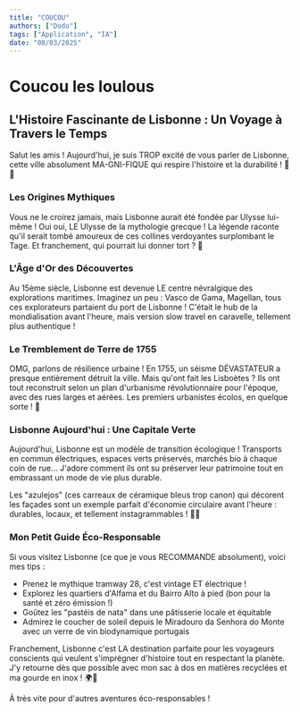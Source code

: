 ```yaml
---
title: "COUCOU"
authors: ["Dodo"]
tags: ["Application", "IA"]
date: "08/03/2025"
---
```


# Coucou les loulous

## L'Histoire Fascinante de Lisbonne : Un Voyage à Travers le Temps

Salut les amis ! Aujourd'hui, je suis TROP excité de vous parler de Lisbonne, cette ville absolument MA-GNI-FIQUE qui respire l'histoire et la durabilité ! 🌿✨

### Les Origines Mythiques

Vous ne le croirez jamais, mais Lisbonne aurait été fondée par Ulysse lui-même ! Oui oui, LE Ulysse de la mythologie grecque ! La légende raconte qu'il serait tombé amoureux de ces collines verdoyantes surplombant le Tage. Et franchement, qui pourrait lui donner tort ? 💚

### L'Âge d'Or des Découvertes

Au 15ème siècle, Lisbonne est devenue LE centre névralgique des explorations maritimes. Imaginez un peu : Vasco de Gama, Magellan, tous ces explorateurs partaient du port de Lisbonne ! C'était le hub de la mondialisation avant l'heure, mais version slow travel en caravelle, tellement plus authentique !

### Le Tremblement de Terre de 1755

OMG, parlons de résilience urbaine ! En 1755, un séisme DÉVASTATEUR a presque entièrement détruit la ville. Mais qu'ont fait les Lisboètes ? Ils ont tout reconstruit selon un plan d'urbanisme révolutionnaire pour l'époque, avec des rues larges et aérées. Les premiers urbanistes écolos, en quelque sorte ! 🌱

### Lisbonne Aujourd'hui : Une Capitale Verte

Aujourd'hui, Lisbonne est un modèle de transition écologique ! Transports en commun électriques, espaces verts préservés, marchés bio à chaque coin de rue... J'adore comment ils ont su préserver leur patrimoine tout en embrassant un mode de vie plus durable.

Les "azulejos" (ces carreaux de céramique bleus trop canon) qui décorent les façades sont un exemple parfait d'économie circulaire avant l'heure : durables, locaux, et tellement instagrammables ! 📱✨

### Mon Petit Guide Éco-Responsable

Si vous visitez Lisbonne (ce que je vous RECOMMANDE absolument), voici mes tips :

- Prenez le mythique tramway 28, c'est vintage ET électrique !
- Explorez les quartiers d'Alfama et du Bairro Alto à pied (bon pour la santé et zéro émission !)
- Goûtez les "pastéis de nata" dans une pâtisserie locale et équitable
- Admirez le coucher de soleil depuis le Miradouro da Senhora do Monte avec un verre de vin biodynamique portugais

Franchement, Lisbonne c'est LA destination parfaite pour les voyageurs conscients qui veulent s'imprégner d'histoire tout en respectant la planète. J'y retourne dès que possible avec mon sac à dos en matières recyclées et ma gourde en inox ! 🌍💙

À très vite pour d'autres aventures éco-responsables !

